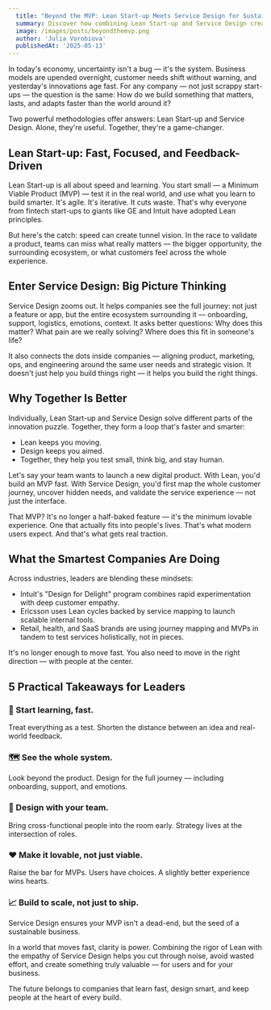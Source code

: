 ```yaml
---
  title: "Beyond the MVP: Lean Start‑up Meets Service Design for Sustainable Innovation"
  summary: Discover how combining Lean Start-up and Service Design creates better products, faster. Learn practical strategies for building services that users love and that scale.
  image: /images/posts/beyondthemvp.png
  author: 'Julia Vorobiova'
  publishedAt: '2025-05-13'
---
```


In today's economy, uncertainty isn't a bug — it's the system. Business models are upended overnight, customer needs shift without warning, and yesterday's innovations age fast. For any company — not just scrappy start-ups — the question is the same: How do we build something that matters, lasts, and adapts faster than the world around it?

Two powerful methodologies offer answers: Lean Start-up and Service Design. Alone, they're useful. Together, they're a game-changer.

## Lean Start-up: Fast, Focused, and Feedback-Driven

Lean Start-up is all about speed and learning. You start small — a Minimum Viable Product (MVP) — test it in the real world, and use what you learn to build smarter. It's agile. It's iterative. It cuts waste. That's why everyone from fintech start-ups to giants like GE and Intuit have adopted Lean principles.

But here's the catch: speed can create tunnel vision. In the race to validate a product, teams can miss what really matters — the bigger opportunity, the surrounding ecosystem, or what customers feel across the whole experience.

## Enter Service Design: Big Picture Thinking

Service Design zooms out. It helps companies see the full journey: not just a feature or app, but the entire ecosystem surrounding it — onboarding, support, logistics, emotions, context. It asks better questions: Why does this matter? What pain are we really solving? Where does this fit in someone's life?

It also connects the dots inside companies — aligning product, marketing, ops, and engineering around the same user needs and strategic vision. It doesn't just help you build things right — it helps you build the right things.

## Why Together Is Better

Individually, Lean Start-up and Service Design solve different parts of the innovation puzzle. Together, they form a loop that's faster and smarter:

- Lean keeps you moving.
- Design keeps you aimed.
- Together, they help you test small, think big, and stay human.

Let's say your team wants to launch a new digital product. With Lean, you'd build an MVP fast. With Service Design, you'd first map the whole customer journey, uncover hidden needs, and validate the service experience — not just the interface.

That MVP? It's no longer a half-baked feature — it's the minimum lovable experience. One that actually fits into people's lives. That's what modern users expect. And that's what gets real traction.

## What the Smartest Companies Are Doing

Across industries, leaders are blending these mindsets:

- Intuit's "Design for Delight" program combines rapid experimentation with deep customer empathy.
- Ericsson uses Lean cycles backed by service mapping to launch scalable internal tools.
- Retail, health, and SaaS brands are using journey mapping and MVPs in tandem to test services holistically, not in pieces.

It's no longer enough to move fast. You also need to move in the right direction — with people at the center.

## 5 Practical Takeaways for Leaders

### 🚀 Start learning, fast.
Treat everything as a test. Shorten the distance between an idea and real-world feedback.

### 🗺️ See the whole system.
Look beyond the product. Design for the full journey — including onboarding, support, and emotions.

### 👥 Design with your team.
Bring cross-functional people into the room early. Strategy lives at the intersection of roles.

### ❤️ Make it lovable, not just viable.
Raise the bar for MVPs. Users have choices. A slightly better experience wins hearts.

### 📈 Build to scale, not just to ship.
Service Design ensures your MVP isn't a dead-end, but the seed of a sustainable business.

In a world that moves fast, clarity is power. Combining the rigor of Lean with the empathy of Service Design helps you cut through noise, avoid wasted effort, and create something truly valuable — for users and for your business.

The future belongs to companies that learn fast, design smart, and keep people at the heart of every build.
